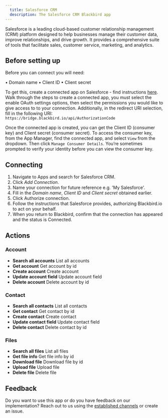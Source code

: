 ```yaml
---
  title: Salesforce CRM
  description: The Salesforce CRM Blackbird app
---
```


<LinkCard title="View on Github" target="_blank" href="https://github.com/bb-io/SalesforceCRM" icon="github" />

Salesforce is a leading cloud-based customer relationship management (CRM) platform designed to help businesses manage their customer data, improve relationships, and drive growth. It provides a comprehensive suite of tools that facilitate sales, customer service, marketing, and analytics.

## Before setting up

Before you can connect you will need:

• Domain name
• Client ID
• Client secret

To get this, create a connected app on Salesforce - find instructions [here](https://help.salesforce.com/s/articleView?id=sf.connected_app_create_api_integration.htm&type=5). Walk through the steps to create a connected app, you must select the enable OAuth settings options, then select the permissions you would like to give access to to your connection. Additionally, in the redirect URI selection, fill in the following URI: `https://bridge.blackbird.io/api/AuthorizationCode`
 
Once the connected app is created, you can get the Client ID (consumer key) and Client secret (consumer secret). To access the consumer key, from the App Manager, find the connected app, and select `View` from the dropdown. Then click `Manage Consumer Details`. You’re sometimes prompted to verify your identity before you can view the consumer key.
 
## Connecting

1. Navigate to Apps and search for Salesforce CRM.
2. Click _Add Connection_.
3. Name your connection for future reference e.g. 'My Salesforce'.
4. Fill in the _Domain name_, _Client ID_ and _Client secret_ obtained earlier.
5. Click Authorize connection.
6. Follow the instructions that Salesforce provides, authorizing Blackbird.io to act on your behalf.
9. When you return to Blackbird, confirm that the connection has appeared and the status is Connected.

## Actions

###  Account
- **Search all accounts** List all accounts
- **Get account** Get account by id
- **Create account** Create account
- **Update account field** Update account field
- **Delete account** Delete account by id

###  Contact
- **Search all contacts** List all contacts
- **Get contact** Get contact by id
- **Create contact** Create contact
- **Update contact field** Update contact field
- **Delete contact** Delete contact by id

###  Files
- **Search all files** List all files
- **Get file info** Get file info by id
- **Download file** Download file by id
- **Upload file** Upload file
- **Delete file** Delete file

## Feedback

Do you want to use this app or do you have feedback on our implementation? Reach out to us using the [established channels](https://www.blackbird.io/) or create an issue.


